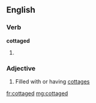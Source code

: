 ==English==

===Verb===
'''cottaged'''

# {{past of|[[cottage]]}}

===Adjective===
{{en-adj}}

# Filled with or having [[cottage]]s

[[fr:cottaged]]
[[mg:cottaged]]